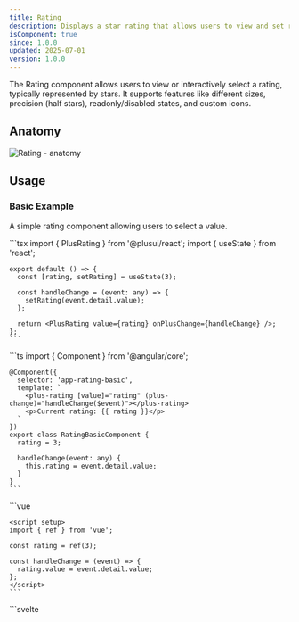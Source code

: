 ```yaml
---
title: Rating
description: Displays a star rating that allows users to view and set ratings.
isComponent: true
since: 1.0.0
updated: 2025-07-01
version: 1.0.0
---
```




The Rating component allows users to view or interactively select a rating, typically represented by stars. It supports features like different sizes, precision (half stars), readonly/disabled states, and custom icons.

## Anatomy

<Image src={anatomy} alt="Rating - anatomy" />

## Usage

### Basic Example

A simple rating component allowing users to select a value.

<CodePreview autoGeneration={false}>
  <plus-rating value="3"></plus-rating>

  <Fragment slot="react">
    ```tsx
    import { PlusRating } from '@plusui/react';
    import { useState } from 'react';

    export default () => {
      const [rating, setRating] = useState(3);

      const handleChange = (event: any) => {
        setRating(event.detail.value);
      };

      return <PlusRating value={rating} onPlusChange={handleChange} />;
    };
    ```
  </Fragment>

  <Fragment slot="angular">
    ```ts
    import { Component } from '@angular/core';

    @Component({
      selector: 'app-rating-basic',
      template: `
        <plus-rating [value]="rating" (plus-change)="handleChange($event)"></plus-rating>
        <p>Current rating: {{ rating }}</p>
      `
    })
    export class RatingBasicComponent {
      rating = 3;

      handleChange(event: any) {
        this.rating = event.detail.value;
      }
    }
    ```
  </Fragment>

  <Fragment slot="vue">
    ```vue
    <template>
      <plus-rating :value="rating" @plus-change="handleChange"></plus-rating>
      <p>Current rating: {{ rating }}</p>
    </template>

    <script setup>
    import { ref } from 'vue';

    const rating = ref(3);

    const handleChange = (event) => {
      rating.value = event.detail.value;
    };
    </script>
    ```
  </Fragment>

  <Fragment slot="svelte">
    ```svelte
    <script>
      let rating = 3;

      function handleChange(event) {
        rating = event.detail.value;
      }
    </script>

    <plus-rating value={rating} on:plus-change={handleChange}></plus-rating>
    <p>Current rating: {rating}</p>
    ```
  </Fragment>
</CodePreview>

### Size

Use the `size` prop to control the rating item size.

<CodePreview autoGeneration={true} horizontal>
  <plus-rating size="sm" value="3"></plus-rating>
  <plus-rating size="md" value="3"></plus-rating>
  <plus-rating size="lg" value="3"></plus-rating>
</CodePreview>

### Precision

The `precision` prop allows for fractional ratings (e.g., half stars).

<CodePreview autoGeneration={true} horizontal>
  <plus-rating value="3.5" precision="0.5"></plus-rating>
  <plus-rating value="2.7" precision="0.1"></plus-rating>
</CodePreview>

### Max Value

Use the `max` prop to set the maximum number of rating items.

<CodePreview autoGeneration={true} horizontal>
  <plus-rating value="7" max="10"></plus-rating>
</CodePreview>

### Readonly & Disabled

Set `readonly` to display a rating without allowing changes, or `disabled` to make it visually disabled and non-interactive.

<CodePreview autoGeneration={true} horizontal>
  <plus-rating value="4" readonly></plus-rating>
  <plus-rating value="2" disabled></plus-rating>
</CodePreview>

### Custom Icons

Use `empty-icon-name` and `filled-icon-name` to specify different icons.

<CodePreview autoGeneration={true} horizontal>
  <plus-rating value="3" empty-icon-name="regular-heart" filled-icon-name="solid-heart"></plus-rating>
</CodePreview>

### Label and Caption

Use `label` and `caption` props to add context.

<CodePreview autoGeneration={true}>
  <plus-rating value="4" label="Product Rating" caption="Based on user reviews"></plus-rating>
</CodePreview>

### Handling Events

Listen to rating changes and hover events for interactive feedback.

<CodePreview 
  autoGeneration={false} 
  showConsole
  customScript={`
    setTimeout(() => {
      const rating = document.getElementById('event-rating');
      if (rating) {
        rating.addEventListener('plus-change', (event) => {
          console.log('Rating changed to:', event.detail.value);
        });
        
        rating.addEventListener('plus-hover', (event) => {
          console.log('Hover event:', event.detail.phase, 'value:', event.detail.value);
        });
      }
    }, 100);
  `}
>
  <plus-rating value="3" id="event-rating"></plus-rating>

  <Fragment slot="react">
    ```tsx
    import { PlusRating } from '@plusui/react';
    import { useState } from 'react';

    export default () => {
      const [rating, setRating] = useState(3);

      const handleChange = (event: any) => {
        setRating(event.detail.value);
        console.log('Rating changed to:', event.detail.value);
      };

      const handleHover = (event: any) => {
        console.log('Hover event:', event.detail.phase, 'value:', event.detail.value);
      };

      return (
        <PlusRating 
          value={rating} 
          onPlusChange={handleChange}
          onPlusHover={handleHover}
        />
      );
    };
    ```
  </Fragment>

  <Fragment slot="angular">
    ```ts
    import { Component } from '@angular/core';

    @Component({
      selector: 'app-rating-events',
      template: `
        <plus-rating 
          [value]="rating" 
          (plus-change)="handleChange($event)"
          (plus-hover)="handleHover($event)"
        ></plus-rating>
      `
    })
    export class RatingEventsComponent {
      rating = 3;

      handleChange(event: any) {
        this.rating = event.detail.value;
        console.log('Rating changed to:', event.detail.value);
      }

      handleHover(event: any) {
        console.log('Hover event:', event.detail.phase, 'value:', event.detail.value);
      }
    }
    ```
  </Fragment>

  <Fragment slot="vue">
    ```vue
    <template>
      <plus-rating 
        :value="rating" 
        @plus-change="handleChange"
        @plus-hover="handleHover"
      ></plus-rating>
    </template>

    <script setup>
    import { ref } from 'vue';

    const rating = ref(3);

    const handleChange = (event) => {
      rating.value = event.detail.value;
      console.log('Rating changed to:', event.detail.value);
    };

    const handleHover = (event) => {
      console.log('Hover event:', event.detail.phase, 'value:', event.detail.value);
    };
    </script>
    ```
  </Fragment>

  <Fragment slot="svelte">
    ```svelte
    <script>
      let rating = 3;

      function handleChange(event) {
        rating = event.detail.value;
        console.log('Rating changed to:', event.detail.value);
      }

      function handleHover(event) {
        console.log('Hover event:', event.detail.phase, 'value:', event.detail.value);
      }
    </script>

    <plus-rating 
      value={rating} 
      on:plus-change={handleChange}
      on:plus-hover={handleHover}
    ></plus-rating>
    ```
  </Fragment>

  <Fragment slot="html">
    ```html
    <plus-rating value="3" id="event-rating"></plus-rating>

    <script>
      const rating = document.getElementById('event-rating');
      
      rating.addEventListener('plus-change', (event) => {
        console.log('Rating changed to:', event.detail.value);
      });
      
      rating.addEventListener('plus-hover', (event) => {
        console.log('Hover event:', event.detail.phase, 'value:', event.detail.value);
      });
    </script>
    ```
  </Fragment>
</CodePreview>

## Visual Sections

### Layout & Spacing

<Image src={layoutSpacing} alt="Rating - layout spacing" />

### Light & Dark Mode

<Image src={lightDarkMode} alt="Rating - light & dark mode" />

## Accessibility (a11y)

*   **Keyboard Behavior:**
    *   The rating component is focusable (`Tab`).
    *   When focused, `ArrowLeft` decreases the rating by `precision`.
    *   `ArrowRight` increases the rating by `precision`.
    *   `Home` sets the rating to 0.
    *   `End` sets the rating to `max`.
*   **Screen Reader:**
    *   The component uses `role="slider"`.
    *   `aria-valuemin="0"`, `aria-valuemax`, and `aria-valuenow` reflect the rating state.
    *   `aria-label` or `aria-labelledby` provides the accessible name (uses `label` prop if provided).
    *   `aria-describedby` points to the caption if present.
    *   `aria-readonly` and `aria-disabled` reflect the respective states.
    *   `aria-valuetext` provides a human-readable version of the current value (e.g., "3 out of 5 stars").
    *   `aria-required` indicates if the rating is mandatory.
    *   `aria-invalid` indicates an error state (e.g., if required but no value set).
*   **Required Developer Actions:**
    *   Provide a `label` prop or ensure an external label is associated via `aria-labelledby` for context.
    *   If used in a form and required, set the `required` prop.

## API Reference

### Properties

| Name             | Type                   | Default             | Description                                                         | Required |
|------------------|------------------------|---------------------|---------------------------------------------------------------------|----------|
| `value`          | `number`               | `0`                 | The current rating value.                                           | No       |
| `max`            | `number`               | `5`                 | The maximum rating value (number of items).                         | No       |
| `precision`      | `number`               | `1`                 | The precision for rating steps (e.g., 1 for full, 0.5 for half). | No       |
| `readonly`       | `boolean`              | `false`             | Makes the rating display-only, preventing user interaction.         | No       |
| `disabled`       | `boolean`              | `false`             | Disables the rating component entirely.                             | No       |
| `size`           | `'sm' \| 'md' \| 'lg'` | `'md'`              | Size of the rating items.                                           | No       |
| `name`           | `string`               | `undefined`         | Name attribute, potentially for form integration.                   | No       |
| `emptyIconName`  | `string`               | `'regular-star'`    | The name of the SVG icon to use for empty rating items.             | No       |
| `filledIconName` | `string`               | `'solid-star'`      | The name of the SVG icon to use for filled rating items.            | No       |
| `label`          | `string`               | `undefined`         | An accessible label for the rating component.                       | No       |
| `caption`        | `string`               | `undefined`         | Optional descriptive text displayed below the rating.               | No       |
| `required`       | `boolean`              | `false`             | Indicates if a rating value is required.                            | No       |

### Events

| Name          | Payload Type                  | Description                                                   |
|---------------|-------------------------------|---------------------------------------------------------------|
| `plus-change` | `CustomEvent<{ value: number }>` | Fired when the rating value changes via user interaction.     |
| `plus-hover`  | `CustomEvent<{ phase: string, value: number }>` | Fired when the user hovers over a star (`phase`: 'start'/'end'). |

### Slots

| Name        | Description                                                   |
|-------------|---------------------------------------------------------------|
| `(default)` | Default slot for potential future extension or custom content. |

### CSS Shadow Parts

| Name             | Description                               |
|------------------|-------------------------------------------|
| `host`           | The main container element.               |
| `star-container` | The container for each star icon.       |
| `star-icon`      | Each individual star icon element.        |
| `star-partial`   | The element used to display partial stars. |

### CSS Custom Properties

| Name                      | Default Value                   | Description                       |
|---------------------------|---------------------------------|-----------------------------------|
| `--star-color-active`     | `var(--plus-color-warning-500)` | Color of active/selected stars.   |
| `--star-color-inactive`   | `var(--plus-color-neutral-300)` | Color of inactive/empty stars.    |
| `--star-color-hover`      | `var(--plus-color-warning-400)` | Color of stars on hover (approx). |

``` 